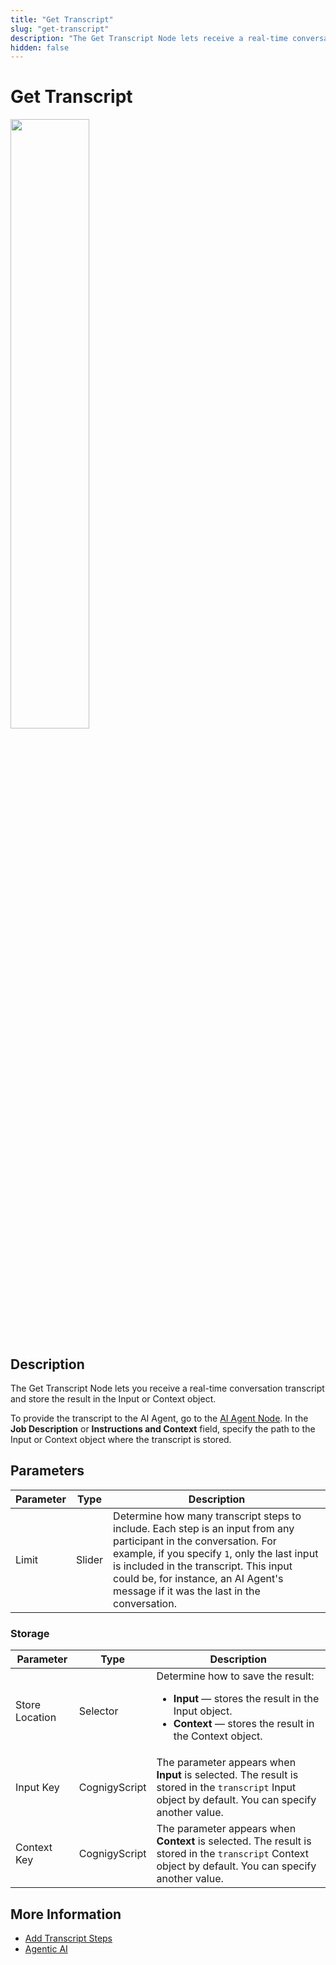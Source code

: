 ```yaml
---
title: "Get Transcript"
slug: "get-transcript"
description: "The Get Transcript Node lets receive a real-time conversation transcript and store the result in the Input or Context object."
hidden: false
---
```


# Get Transcript

<Frame>
  <img class="image-center" src="../../../../../_assets/ai/build/node-reference/services/get-transcript.png" width="50%" />
</Frame>

## Description

The Get Transcript Node lets you receive a real-time conversation transcript and store the result in the Input or Context object.

To provide the transcript to the AI Agent, go to the [AI Agent Node](../ai/ai-agent.md).
In the **Job Description** or **Instructions and Context** field,
specify the path to the Input or Context object where the transcript is stored.

## Parameters

| Parameter | Type   | Description                                                                                                                                                                                                                                                                                          |
|-----------|--------|------------------------------------------------------------------------------------------------------------------------------------------------------------------------------------------------------------------------------------------------------------------------------------------------------|
| Limit     | Slider | Determine how many transcript steps to include. Each step is an input from any participant in the conversation. For example, if you specify `1`, only the last input is included in the transcript. This input could be, for instance, an AI Agent's message if it was the last in the conversation. |

### Storage

| Parameter      | Type          | Description                                                                                                                                                          |
|----------------|---------------|----------------------------------------------------------------------------------------------------------------------------------------------------------------------|
| Store Location | Selector      | Determine how to save the result:<ul><li>**Input** — stores the result in the Input object.</li><li>**Context** — stores the result in the Context object.</li></ul> |
| Input Key      | CognigyScript | The parameter appears when **Input** is selected. The result is stored in the `transcript` Input object by default. You can specify another value.                   |
| Context Key    | CognigyScript | The parameter appears when **Context** is selected. The result is stored in the `transcript` Context object by default. You can specify another value.               |

## More Information

- [Add Transcript Steps](add-transcript-steps.md)
- [Agentic AI](../../../empower/agentic-ai/overview.md)